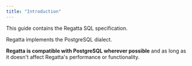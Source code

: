 ```yaml
---
title: "Introduction"
---
```


This guide contains the Regatta SQL specification.

Regatta implements the PostgreSQL dialect.

**Regatta is compatible with PostgreSQL wherever possible** and as long as it doesn't affect Regatta's performance or functionality.